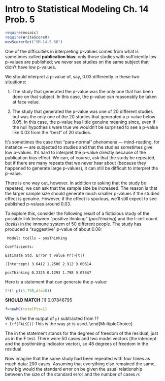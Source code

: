 Intro to Statistical Modeling Ch. 14 Prob. 5
========================================================
```r
require(mosaic)
require(WriteScoreR)
newScorerSet("SM-14-5-SD")
```
One of the difficulties in interpreting p-values comes from what is sometimes called **publication bias**: only those studies with sufficiently low p-values are published; we never see studies on the same subject that didn't have low p-values.

We should interpret a p-value of, say, 0.03 differently in these two situations:

1. The study that generated the p-value was the only one that has been done on that subject.  In this case, the p-value can reasonably be taken at face value.

2. The study that generated the p-value was one of 20 different studies but was the only one of the 20 studies that generated a p-value below 0.05.  In this case, the p-value has little genuine meaning since, even if the null hypothesis were true we wouldn't be surprised to see a p-value like 0.03 from the "best" of 20 studies.


It's sometimes the case that "para-normal" phenomena --- mind-reading, for instance --- are subjected to studies and that the studies sometimes give low p-values.  It's hard to interpret the p-value directly because of the publication bias effect. We can, of course, ask that the study be repeated, but if there are many repeats that we never hear about (because they happened to generate large
p-values), it can still be difficult to interpret the p-value.

There is one way out, however.  In addition to asking that the study be repeated, we can ask that the sample size be increased.  The reason is that the larger sample size should generate much smaller p-values if the studied effect is genuine.  However, if the effect is spurious, we'll still expect to see published p-values around 0.03.

To explore this, consider the following result of a ficticious study of the possible link between "positive thinking" (*posThinking*) and the t-cell count (*tcells*) in the immune system of 50 different people.  The study has produced a "suggestive" p-value of about 0.08:

<code>
Model:    tcells ~ posThinking      
Coefficients:    
                  Estimate Std. Error t value Pr(>|t|)         
(Intercept)         3.6412     1.2506   2.912  0.00614      
posThinking         0.2325     0.1293   1.798  0.07847      
</code>
Here is a statement that can generate the p-value:
```r
2*(1-pt(1.798,df=48))
```
**SHOULD MATCH**
[1] 0.07846795

```r
f=newMC(totalPts=1)
```
Why is the the output of <code>pt</code> subtracted from 1?    
`r I(f(FALSE))` This is the way <code>pt</code> is used. 
\wrong{This is always the way \texttt{pt} is used.}
\correct{Because the t-value is positive.}
\wrong{Because we want a one-tailed test.}
\wrong{Because the t-value is less than 2.}
\end{MultipleChoice}

\bigskip

The \texttt{df} in the statement stands for the degrees of freedom of
the residual, just as in the F test.  There were 50 cases and two
model vectors (the intercept and the posthinking indicator vector), so
48 degrees of freedom in the residual.

Now imagine that the same study had been repeated with four times as much
data: 200 cases.  Assuming that everything else remained the same, how
big would the standard error on \VN{posThinking} be given the
usual relationship between the size of the standard error and the
number of cases $n$:

\begin{itemize}
\item Standard error with $n=200$ cases:
 
\SelectSetHoriz{0.065}{0.52,0.26,0.13,0.065,0.032}

\item With $n=200$ cases, how many degrees of freedom will there be in the
residual?

\SelectSetHoriz{198}{48,50,98,100,198,200}

\item Using the standard error with $n=200$ cases, and assuming that the
coefficient remains exactly as reported in the table, recalculate the p-value
on \texttt{posThinking}.  Select the one of these that is closest to
the p-value: 

\SelectSetHoriz{0.0004}{0.4,0.04,0.004,0.0004,0.00004,0.000004}

\end{itemize}

